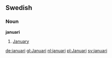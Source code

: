 ==Swedish==
===Noun===
'''januari'''

#[[January]]

[[de:januari]]
[[gl:Januari]]
[[nl:januari]]
[[pl:Januari]]
[[sv:januari]]